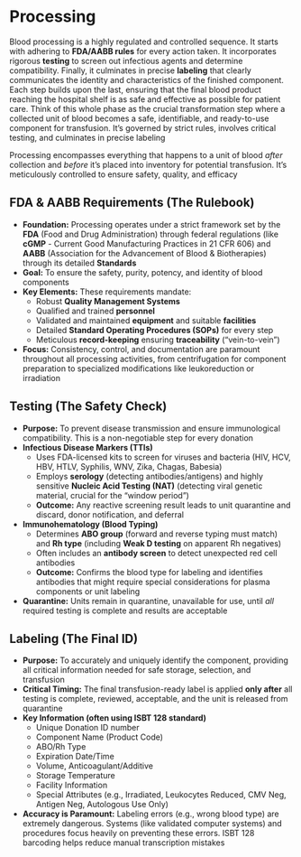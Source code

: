 # Processing {-}

Blood processing is a highly regulated and controlled sequence. It starts with adhering to **FDA/AABB rules** for every action taken. It incorporates rigorous **testing** to screen out infectious agents and determine compatibility. Finally, it culminates in precise **labeling** that clearly communicates the identity and characteristics of the finished component. Each step builds upon the last, ensuring that the final blood product reaching the hospital shelf is as safe and effective as possible for patient care. Think of this whole phase as the crucial transformation step where a collected unit of blood becomes a safe, identifiable, and ready-to-use component for transfusion. It's governed by strict rules, involves critical testing, and culminates in precise labeling

Processing encompasses everything that happens to a unit of blood *after* collection and *before* it's placed into inventory for potential transfusion. It's meticulously controlled to ensure safety, quality, and efficacy

## **FDA & AABB Requirements (The Rulebook)** {-}
*   **Foundation:** Processing operates under a strict framework set by the **FDA** (Food and Drug Administration) through federal regulations (like **cGMP** - Current Good Manufacturing Practices in 21 CFR 606) and **AABB** (Association for the Advancement of Blood & Biotherapies) through its detailed **Standards**
*   **Goal:** To ensure the safety, purity, potency, and identity of blood components
*   **Key Elements:** These requirements mandate:
    *   Robust **Quality Management Systems**
    *   Qualified and trained **personnel**
    *   Validated and maintained **equipment** and suitable **facilities**
    *   Detailed **Standard Operating Procedures (SOPs)** for every step
    *   Meticulous **record-keeping** ensuring **traceability** ("vein-to-vein")
*   **Focus:** Consistency, control, and documentation are paramount throughout all processing activities, from centrifugation for component preparation to specialized modifications like leukoreduction or irradiation

## **Testing (The Safety Check)** {-}
*   **Purpose:** To prevent disease transmission and ensure immunological compatibility. This is a non-negotiable step for every donation
*   **Infectious Disease Markers (TTIs)**
    *   Uses FDA-licensed kits to screen for viruses and bacteria (HIV, HCV, HBV, HTLV, Syphilis, WNV, Zika, Chagas, Babesia)
    *   Employs **serology** (detecting antibodies/antigens) and highly sensitive **Nucleic Acid Testing (NAT)** (detecting viral genetic material, crucial for the "window period")
    *   **Outcome:** Any reactive screening result leads to unit quarantine and discard, donor notification, and deferral
*   **Immunohematology (Blood Typing)**
    *   Determines **ABO group** (forward and reverse typing must match) and **Rh type** (including **Weak D testing** on apparent Rh negatives)
    *   Often includes an **antibody screen** to detect unexpected red cell antibodies
    *   **Outcome:** Confirms the blood type for labeling and identifies antibodies that might require special considerations for plasma components or unit labeling
*   **Quarantine:** Units remain in quarantine, unavailable for use, until *all* required testing is complete and results are acceptable

## **Labeling (The Final ID)** {-}
*   **Purpose:** To accurately and uniquely identify the component, providing all critical information needed for safe storage, selection, and transfusion
*   **Critical Timing:** The final transfusion-ready label is applied **only after** all testing is complete, reviewed, acceptable, and the unit is released from quarantine
*   **Key Information (often using ISBT 128 standard)**
    *   Unique Donation ID number
    *   Component Name (Product Code)
    *   ABO/Rh Type
    *   Expiration Date/Time
    *   Volume, Anticoagulant/Additive
    *   Storage Temperature
    *   Facility Information
    *   Special Attributes (e.g., Irradiated, Leukocytes Reduced, CMV Neg, Antigen Neg, Autologous Use Only)
*   **Accuracy is Paramount:** Labeling errors (e.g., wrong blood type) are extremely dangerous. Systems (like validated computer systems) and procedures focus heavily on preventing these errors. ISBT 128 barcoding helps reduce manual transcription mistakes
